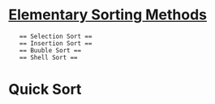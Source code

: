 = [[Elementary Sorting Methods]] =
    == Selection Sort ==
    == Insertion Sort ==
    == Buuble Sort ==
    == Shell Sort ==
= Quick Sort =
